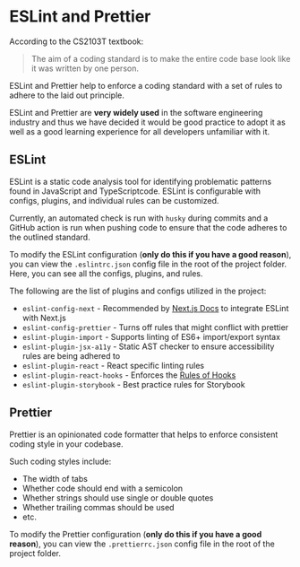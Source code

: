 
<Meta title="Documentation/ESLint and Prettier" />

# ESLint and Prettier

According to the CS2103T textbook:

> The aim of a coding standard is to make the entire code base look like it was written by one person.

ESLint and Prettier help to enforce a coding standard with a set of rules to adhere to the laid out principle.

ESLint and Prettier are **very widely used** in the software engineering industry and thus we have decided it would be good practice to adopt it as well as a good learning experience for all developers unfamiliar with it.

## ESLint

ESLint is a static code analysis tool for identifying problematic patterns found in JavaScript and TypeScriptcode. ESLint is configurable with configs, plugins, and individual rules can be customized.

Currently, an automated check is run with `husky` during commits and a GitHub action is run when pushing code to ensure that the code adheres to the outlined standard.

To modify the ESLint configuration (**only do this if you have a good reason**), you can view the `.eslintrc.json` config file in the root of the project folder. Here, you can see all the configs, plugins, and rules.

The following are the list of plugins and configs utilized in the project:

- `eslint-config-next` - Recommended by [Next.js Docs](https://nextjs.org/docs/basic-features/eslint) to integrate ESLint with Next.js
- `eslint-config-prettier` - Turns off rules that might conflict with prettier
- `eslint-plugin-import` - Supports linting of ES6+ import/export syntax
- `eslint-plugin-jsx-a11y` - Static AST checker to ensure accessibility rules are being adhered to
- `eslint-plugin-react` - React specific linting rules
- `eslint-plugin-react-hooks` - Enforces the [Rules of Hooks](https://reactjs.org/docs/hooks-rules.html)
- `eslint-plugin-storybook` - Best practice rules for Storybook

## Prettier

Prettier is an opinionated code formatter that helps to enforce consistent coding style in your codebase.

Such coding styles include:

- The width of tabs
- Whether code should end with a semicolon
- Whether strings should use single or double quotes
- Whether trailing commas should be used
- etc.

To modify the Prettier configuration (**only do this if you have a good reason**), you can view the `.prettierrc.json` config file in the root of the project folder.
